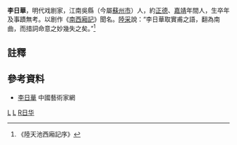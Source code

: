 {{otheruse|other=晚明文学家|李日华}}
'''李日華'''，明代戏剧家，江南吳縣（今屬[[蘇州市|蘇州市]]）人，約[[正德_(明)|正德]]、[[嘉靖|嘉靖]]年間人，生卒年及事蹟無考。以剧作《[[南西廂記|南西廂記]]》聞名。[[陸采|陸采]]說：“李日華取實甫之語，翻為南曲，而措詞命意之妙幾失之矣。”<ref>《陸天池西廂記序》</ref>

==註釋==
{{reflist}}

==參考資料==
*[http://www.yishujia.net/n4648c24.aspx 李日華]{{dead link|date=2018年3月 |bot=InternetArchiveBot |fix-attempted=yes }} 中國藝術家網

{{明朝人物小作品}}
[[Category:明朝戲曲家|L]]
[[Category:吳縣人|L]]
[[Category:李姓|R日华]]